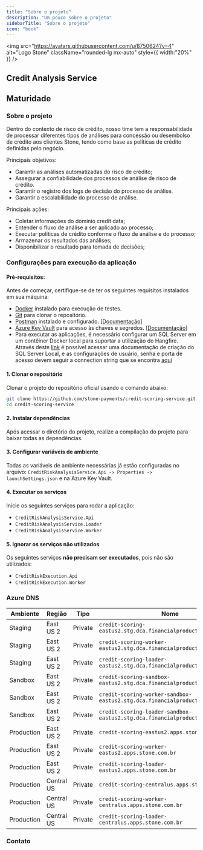 ```yaml
---
title: "Sobre o projeto"
description: "Um pouco sobre o projeto"
sidebarTitle: "Sobre o projeto"
icon: "book"
---
```



<img
  src="https://avatars.githubusercontent.com/u/8750624?v=4"
  alt="Logo Stone"
  className="rounded-lg mx-auto"
  style={{ width:"20%" }}
/>

## Credit Analysis Service

<Badge alt="Build Status"
       src="https://stonepagamentos.visualstudio.com/finprods-Credit/_apis/build/status%2Fstone-payments.credit-scoring-service?repoName=stone-payments%2Fcredit-scoring-service&branchName=main&stageName=Build"
       link="https://stonepagamentos.visualstudio.com/finprods-Credit/_build/latest?definitionId=4968&repoName=stone-payments%2Fcredit-scoring-service&branchName=main" />

<Badge alt="Jira Current Sprint"
       src="https://img.shields.io/badge/CRRIAN-Sprint-blue?logo=jira"
       link="https://mundipagg.atlassian.net/jira/software/c/projects/CRRIAN/boards/1144" />

<Badge alt="Jira Roadmap Sprint"
       src="https://img.shields.io/badge/CRRIAN-Roadmap-blue?logo=jira"
       link="https://mundipagg.atlassian.net/jira/software/c/projects/CRRIAN/boards/1144/roadmap" />

<Badge alt="Slack Channel"
       src="https://img.shields.io/static/v1?label=Channel&message=credit-acquisition-analysis-team&color=blue&logo=slack"
       link="https://stonepgto.slack.com/archives/C058PGEQ5T8" />

<Badge alt="Backstage"
       src="https://img.shields.io/badge/BACKSTAGE-CreditRiskAnalysisService-blue?logo=backstage"
       link="https://backstage.stone.tech/catalog/credit/system/credit-analysis" />

## Maturidade

<Badge alt="Quality gate"
       src="https://sonarcloud.io/api/project_badges/quality_gate?project=stone-payments_credit-scoring-service&token=e208c0b0c45843184a19dcffb8d875cdf03b7a4e"
       link="https://sonarcloud.io/summary/overall?id=stone-payments_credit-scoring-service"
       display="block"/>

<Badge alt="Coverage"
       src="https://sonarcloud.io/api/project_badges/measure?project=stone-payments_credit-scoring-service&metric=coverage&token=e208c0b0c45843184a19dcffb8d875cdf03b7a4e"
       link="https://sonarcloud.io/summary/overall?id=stone-payments_credit-scoring-service" />

<Badge alt="Duplicated Lines (%)"
       src="https://sonarcloud.io/api/project_badges/measure?project=stone-payments_credit-scoring-service&metric=duplicated_lines_density&token=e208c0b0c45843184a19dcffb8d875cdf03b7a4e"
       link="https://sonarcloud.io/summary/overall?id=stone-payments_credit-scoring-service" />

<Badge alt="Maintainability Rating"
       src="https://sonarcloud.io/api/project_badges/measure?project=stone-payments_credit-scoring-service&metric=sqale_rating&token=e208c0b0c45843184a19dcffb8d875cdf03b7a4e"
       link="https://sonarcloud.io/summary/overall?id=stone-payments_credit-scoring-service" />

<Badge alt="Reliability Rating"
       src="https://sonarcloud.io/api/project_badges/measure?project=stone-payments_credit-scoring-service&metric=reliability_rating&token=e208c0b0c45843184a19dcffb8d875cdf03b7a4e"
       link="https://sonarcloud.io/summary/overall?id=stone-payments_credit-scoring-service" />

<Badge alt="Security Rating"
       src="https://sonarcloud.io/api/project_badges/measure?project=stone-payments_credit-scoring-service&metric=security_rating&token=e208c0b0c45843184a19dcffb8d875cdf03b7a4e"
       link="https://sonarcloud.io/summary/overall?id=stone-payments_credit-scoring-service" />

### Sobre o projeto

Dentro do contexto de risco de crédito, nosso time tem a responsabilidade de processar diferentes tipos de análises para concessão ou desembolso de crédito aos clientes Stone, tendo como base as políticas de crédito definidas pelo negócio.

Principais objetivos:

- Garantir as análises automatizadas do risco de crédito;
- Assegurar a confiabilidade dos processos de análise de risco de crédito.
- Garantir o registro dos logs de decisão do processo de análise.
- Garantir a escalabilidade do processo de análise.

Principais ações:

- Coletar informações do domínio credit data;
- Entender o fluxo de análise a ser aplicado ao processo;
- Executar políticas de crédito conforme o fluxo de análise e do processo;
- Armazenar os resultados das análises;
- Disponibilizar o resultado para tomada de decisões;

### Configurações para execução da aplicação

#### Pré-requisitos:

Antes de começar, certifique-se de ter os seguintes requisitos instalados em sua máquina:

- [Docker](https://stone.service-now.com/resolveaqui?id=sc_cat_item&table=sc_cat_item&sys_id=9183f4c81b77b0104dde87bfe54bcbad&searchTerm=instala%C3%A7%C3%A3o) instalado para execução de testes.
- [Git](https://git-scm.com/) para clonar o repositório.
- [Postman](https://www.postman.com/) instalado e configurado. [[Documentação](https://mundipagg.atlassian.net/wiki/spaces/CAPITAL/pages/6125183868/Acessos+Gerais#Postman)]
- [Azure Key Vault](https://portal.azure.com/#@stone.com.br/resource/subscriptions/3b7d0560-3be1-45d8-87f2-f3ec96f3d153/resourceGroups/Credit-EC2-STG/providers/Microsoft.KeyVault/vaults/credit-kv-eastus2-dev/overview) para acesso às chaves e segredos. [[Documentação](https://mundipagg.atlassian.net/wiki/spaces/CAPITAL/pages/6125183868/Acessos+Gerais#Azure-Key-Vault)]
- Para executar as aplicações, é necessário configurar um SQL Server em um contêiner Docker local para suportar a utilização do Hangfire. Através deste [link](https://medium.com/@eduardohenriquesartor/criando-um-sql-server-local-usando-docker-compose-1a53292bf764) é possivel acessar uma documentação de criação do SQL Server Local, e as configurações de usuário, senha e porta de acesso devem seguir a connection string que se encontra [aqui](https://portal.azure.com/#@stone.com.br/asset/Microsoft_Azure_KeyVault/Secret/https://credit-kv-eastus2-dev.vault.azure.net/secrets/credit-scoring--Hangfire-SQLServer-ConnectionString/03c1b00dd62f429381c457a76f5f4a54)

#### 1. Clonar o repositório
Clonar o projeto do repositório oficial usando o comando abaixo:

```bash
git clone https://github.com/stone-payments/credit-scoring-service.git
cd credit-scoring-service
```

#### 2. Instalar dependências
Após acessar o diretório do projeto, realize a compilação do projeto para baixar todas as dependências.

#### 3. Configurar variáveis de ambiente
Todas as variáveis de ambiente necessárias já estão configuradas no arquivo:
`CreditRiskAnalysisService.Api -> Properties -> launchSettings.json` e na Azure Key Vault.

#### 4. Executar os serviços
Inicie os seguintes serviços para rodar a aplicação:

- `CreditRiskAnalysisService.Api`
- `CreditRiskAnalysisService.Loader`
- `CreditRiskAnalysisService.Worker`

#### 5. Ignorar os serviços não utilizados
Os seguintes serviços **não precisam ser executados**, pois não são utilizados:

- `CreditRiskExecution.Api`
- `CreditRiskExecution.Worker`

### Azure DNS

| Ambiente   | Região     | Tipo    | Nome                                                                           |
| ---------- | ---------- | ------- | ------------------------------------------------------------------------------ |
| Staging    | East US 2  | Private | `credit-scoring-eastus2.stg.dca.financialproducts.stone.com.br`                |
| Staging    | East US 2  | Private | `credit-scoring-worker-eastus2.stg.dca.financialproducts.stone.com.br`         |
| Staging    | East US 2  | Private | `credit-scoring-loader-eastus2.stg.dca.financialproducts.stone.com.br`         |
| Sandbox    | East US 2  | Private | `credit-scoring-sandbox-eastus2.stg.dca.financialproducts.stone.com.br`        |
| Sandbox    | East US 2  | Private | `credit-scoring-worker-sandbox-eastus2.stg.dca.financialproducts.stone.com.br` |
| Sandbox    | East US 2  | Private | `credit-scoring-loader-sandbox-eastus2.stg.dca.financialproducts.stone.com.br` |
| Production | East US 2  | Private | `credit-scoring-eastus2.apps.stone.com.br`                                     |
| Production | East US 2  | Private | `credit-scoring-worker-eastus2.apps.stone.com.br`                              |
| Production | East US 2  | Private | `credit-scoring-loader-eastus2.apps.stone.com.br`                              |
| Production | Central US | Private | `credit-scoring-centralus.apps.stone.com.br`                                   |
| Production | Central US | Private | `credit-scoring-worker-centralus.apps.stone.com.br`                            |
| Production | Central US | Private | `credit-scoring-loader-centralus.apps.stone.com.br`                            |

### Contato